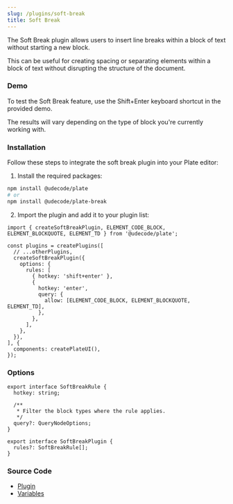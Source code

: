 ```yaml
---
slug: /plugins/soft-break
title: Soft Break
---
```


The Soft Break plugin allows users to insert line breaks within a block of text without starting a new block.

This can be useful for creating spacing or separating elements within a block of text without disrupting the structure of the document.

### Demo

To test the Soft Break feature, use the Shift+Enter keyboard shortcut in the provided demo.

The results will vary depending on the type of block you're currently working with.




<SoftBreakSandpack />

### Installation

Follow these steps to integrate the soft break plugin into your Plate editor:

1. Install the required packages:

```bash npm2yarn
npm install @udecode/plate
# or
npm install @udecode/plate-break
```

2. Import the plugin and add it to your plugin list:

```tsx
import { createSoftBreakPlugin, ELEMENT_CODE_BLOCK, ELEMENT_BLOCKQUOTE, ELEMENT_TD } from '@udecode/plate';

const plugins = createPlugins([
  // ...otherPlugins,
  createSoftBreakPlugin({
    options: {
      rules: [
        { hotkey: 'shift+enter' },
        {
          hotkey: 'enter',
          query: {
            allow: [ELEMENT_CODE_BLOCK, ELEMENT_BLOCKQUOTE, ELEMENT_TD],
          },
        },
      ],
    },
  }),
], {
  components: createPlateUI(),
});
```

### Options

```tsx
export interface SoftBreakRule {
  hotkey: string;

  /**
   * Filter the block types where the rule applies.
   */
  query?: QueryNodeOptions;
}

export interface SoftBreakPlugin {
  rules?: SoftBreakRule[];
}
```

### Source Code

- [Plugin](https://github.com/udecode/plate/blob/main/packages/editor/break/src/soft-break/createSoftBreakPlugin.ts)
- [Variables](https://github.com/udecode/plate/blob/main/examples/src)
